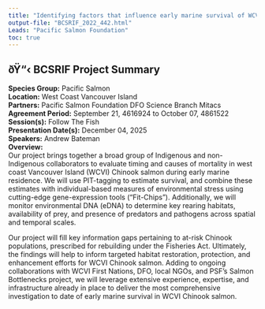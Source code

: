 ```yaml
---
title: "Identifying factors that influence early marine survival of WCVI Chinook salmon"
output-file: "BCSRIF_2022_442.html"
Leads: "Pacific Salmon Foundation"
toc: true
---
```


## ðŸ“‹ BCSRIF Project Summary

**Species Group:** Pacific Salmon  
**Location:** West Coast Vancouver Island  
**Partners:** Pacific Salmon Foundation 
DFO Science Branch
Mitacs  
**Agreement Period:** September 21, 4616924 to October 07, 4861522  
**Session(s):** Follow The Fish  
**Presentation Date(s):** December 04, 2025  
**Speakers:** Andrew Bateman  
**Overview:**  
Our project brings together a broad group of Indigenous and non-Indigenous collaborators to evaluate timing and causes of mortality in west coast Vancouver Island (WCVI) Chinook salmon during early marine residence. We will use PIT-tagging to estimate survival, and combine these estimates with individual-based measures of environmental stress using cutting-edge gene-expression tools (“Fit-Chips”). Additionally, we will monitor environmental DNA (eDNA) to determine key rearing habitats, availability of prey, and presence of predators and pathogens across spatial and temporal scales.

Our project will fill key information gaps pertaining to at-risk Chinook populations, prescribed for rebuilding under the Fisheries Act. Ultimately, the findings will help to inform targeted habitat restoration, protection, and enhancement efforts for WCVI Chinook salmon. Adding to ongoing collaborations with WCVI First Nations, DFO, local NGOs, and PSF’s Salmon Bottlenecks project, we will leverage extensive experience, expertise, and infrastructure already in place to deliver the most comprehensive investigation to date of early marine survival in WCVI Chinook salmon.   

